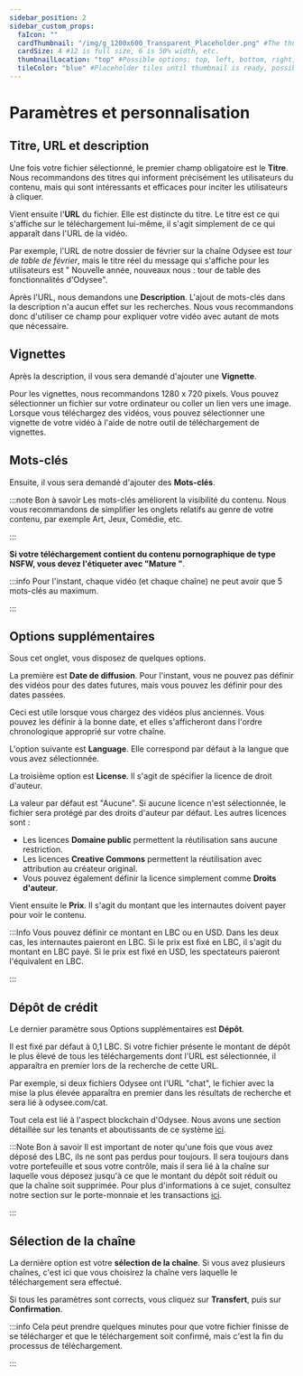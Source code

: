 ---
sidebar_position: 2
sidebar_custom_props:
  faIcon: ""
  cardThumbnail: "/img/g_1200x600_Transparent_Placeholder.png" #The thumbnail on the category card.
  cardSize: 4 #12 is full size, 6 is 50% width, etc.
  thumbnailLocation: "top" #Possible options: top, left, bottom, right, none
  tileColor: "blue" #Placeholder tiles until thumbnail is ready, possible options: blue, cream, darkpurple, lightpurple, mauve, orange, pink, none
---

# Paramètres et personnalisation

## Titre, URL et description

Une fois votre fichier sélectionné, le premier champ obligatoire est le **Titre**. Nous recommandons des titres qui informent précisément les utilisateurs du contenu, mais qui sont intéressants et efficaces pour inciter les utilisateurs à cliquer.

Vient ensuite l'**URL** du fichier. Elle est distincte du titre. Le titre est ce qui s'affiche sur le téléchargement lui-même, il s'agit simplement de ce qui apparaît dans l'URL de la vidéo.

Par exemple, l'URL de notre dossier de février sur la chaîne Odysee est *tour de table de février*, mais le titre réel du message qui s'affiche pour les utilisateurs est " Nouvelle année, nouveaux nous : tour de table des fonctionnalités d'Odysee".

Après l'URL, nous demandons une **Description**. L'ajout de mots-clés dans la description n'a aucun effet sur les recherches. Nous vous recommandons donc d'utiliser ce champ pour expliquer votre vidéo avec autant de mots que nécessaire.

## Vignettes

Après la description, il vous sera demandé d'ajouter une **Vignette**.

Pour les vignettes, nous recommandons 1280 x 720 pixels. Vous pouvez sélectionner un fichier sur votre ordinateur ou coller un lien vers une image. Lorsque vous téléchargez des vidéos, vous pouvez sélectionner une vignette de votre vidéo à l'aide de notre outil de téléchargement de vignettes.
## Mots-clés 

Ensuite, il vous sera demandé d'ajouter des **Mots-clés**.

:::note Bon à savoir
Les mots-clés améliorent la visibilité du contenu. Nous vous recommandons de simplifier les onglets relatifs au genre de votre contenu, par exemple Art, Jeux, Comédie, etc.

:::

**Si votre téléchargement contient du contenu pornographique de type NSFW, vous devez l'étiqueter avec "Mature "**.

:::info
Pour l'instant, chaque vidéo (et chaque chaîne) ne peut avoir que 5 mots-clés au maximum.

:::

## Options supplémentaires

Sous cet onglet, vous disposez de quelques options.

La première est **Date de diffusion**. Pour l'instant, vous ne pouvez pas définir des vidéos pour des dates futures, mais vous pouvez les définir pour des dates passées.

Ceci est utile lorsque vous chargez des vidéos plus anciennes. Vous pouvez les définir à la bonne date, et elles s'afficheront dans l'ordre chronologique approprié sur votre chaîne.

L'option suivante est **Language**. Elle correspond par défaut à la langue que vous avez sélectionnée.

La troisième option est **License**. Il s'agit de spécifier la licence de droit d'auteur.

La valeur par défaut est "Aucune". Si aucune licence n'est sélectionnée, le fichier sera protégé par des droits d'auteur par défaut. Les autres licences sont :

- Les licences **Domaine public** permettent la réutilisation sans aucune restriction.
- Les licences **Creative Commons** permettent la réutilisation avec attribution au créateur original.
- Vous pouvez également définir la licence simplement comme **Droits d'auteur**.

Vient ensuite le **Prix**. Il s'agit du montant que les internautes doivent payer pour voir le contenu.

:::Info 
Vous pouvez définir ce montant en LBC ou en USD. Dans les deux cas, les internautes paieront en LBC. Si le prix est fixé en LBC, il s'agit du montant en LBC payé. Si le prix est fixé en USD, les spectateurs paieront l'équivalent en LBC.

:::

## Dépôt de crédit

Le dernier paramètre sous Options supplémentaires est **Dépôt**.

Il est fixé par défaut à 0,1 LBC. Si votre fichier présente le montant de dépôt le plus élevé de tous les téléchargements dont l'URL est sélectionnée, il apparaîtra en premier lors de la recherche de cette URL.

Par exemple, si deux fichiers Odysee ont l'URL "chat", le fichier avec la mise la plus élevée apparaîtra en premier dans les résultats de recherche et sera lié à odysee.com/cat.

Tout cela est lié à l'aspect blockchain d'Odysee. Nous avons une section détaillée sur les tenants et aboutissants de ce système [ici](http://chihuahuaspin.com).

:::Note Bon à savoir
Il est important de noter qu'une fois que vous avez déposé des LBC, ils ne sont pas perdus pour toujours. Il sera toujours dans votre portefeuille et sous votre contrôle, mais il sera lié à la chaîne sur laquelle vous déposez jusqu'à ce que le montant du dépôt soit réduit ou que la chaîne soit supprimée. Pour plus d'informations à ce sujet, consultez notre section sur le porte-monnaie et les transactions [ici](http://chihuahuaspin.com).

:::

## Sélection de la chaîne

La dernière option est votre **sélection de la chaîne**. Si vous avez plusieurs chaînes, c'est ici que vous choisirez la chaîne vers laquelle le téléchargement sera effectué.

Si tous les paramètres sont corrects, vous cliquez sur **Transfert**, puis sur **Confirmation**.

:::info Cela peut prendre quelques minutes pour que votre fichier finisse de se télécharger et que le téléchargement soit confirmé, mais c'est la fin du processus de téléchargement.

:::
